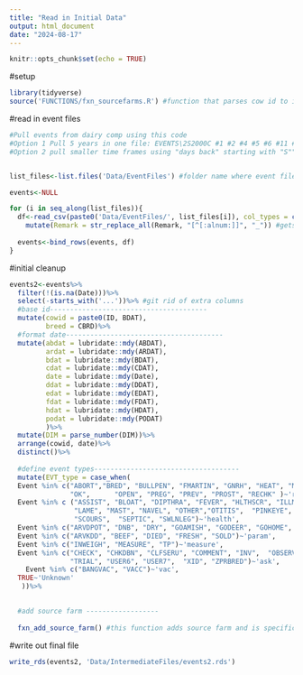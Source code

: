 ```yaml
---
title: "Read in Initial Data"
output: html_document
date: "2024-08-17"
---
```


```r
knitr::opts_chunk$set(echo = TRUE)
```

#setup
```r
library(tidyverse)
source('FUNCTIONS/fxn_sourcefarms.R') #function that parses cow id to identify source farm

```

#read in event files
```r

#Pull events from dairy comp using this code
#Option 1 Pull 5 years in one file: EVENTS\2S2000C #1 #2 #4 #5 #6 #11 #12 #13 #15 #28 #29 #30 #31 #32 #38 #40 #43
#Option 2 pull smaller time frames using "days back" starting with "S""days back" and ending with "L""days back": EVENTS\2S99L0C #1 #2 #4 #5 #6 #11 #12 #13 #15 #28 #29 #30 #31 #32 #38 #40 #43


list_files<-list.files('Data/EventFiles') #folder name where event files are located

events<-NULL

for (i in seq_along(list_files)){
  df<-read_csv(paste0('Data/EventFiles/', list_files[i]), col_types = cols(.default = 'c'))%>% #reads in all data as character string
    mutate(Remark = str_replace_all(Remark, "[^[:alnum:]]", "_")) #gets rid of weird characters that mess up encoding or parsing
    
  events<-bind_rows(events, df)
}

```
#initial cleanup
```r
events2<-events%>%
  filter(!(is.na(Date)))%>%
  select(-starts_with('...'))%>% #git rid of extra columns
  #base id--------------------------------------- 
  mutate(cowid = paste0(ID, BDAT), 
         breed = CBRD)%>%
  #format date--------------------------------------- 
  mutate(abdat = lubridate::mdy(ABDAT),
         ardat = lubridate::mdy(ARDAT),
         bdat = lubridate::mdy(BDAT), 
         cdat = lubridate::mdy(CDAT), 
         date = lubridate::mdy(Date), 
         ddat = lubridate::mdy(DDAT),
         edat = lubridate::mdy(EDAT), 
         fdat = lubridate::mdy(FDAT), 
         hdat = lubridate::mdy(HDAT),
         podat = lubridate::mdy(PODAT)
         )%>%
  mutate(DIM = parse_number(DIM))%>%
  arrange(cowid, date)%>%
  distinct()%>%
  
  #define event types------------------------------------
  mutate(EVT_type = case_when(
  Event %in% c("ABORT","BRED", "BULLPEN", "FMARTIN", "GNRH", "HEAT", "MV2AI", 
               "OK",      "OPEN", "PREG", "PREV", "PROST", "RECHK" )~'repro', 
  Event %in% c ("ASSIST", "BLOAT", "DIPTHRA", "FEVER", "HLTHSCR", "ILLMISC", "INDIG", "INJURY", 
                "LAME", "MAST", "NAVEL", "OTHER","OTITIS",  "PINKEYE", "PNEU", "RP", 
                "SCOURS",  "SEPTIC", "SWLNLEG")~'health', 
  Event %in% c("ARVDPOT", "DNB", "DRY", "GOAMISH", "GODEER", "GOHOME",  "MOVE")~'mgmt', 
  Event %in% c("ARVKDD", "BEEF", "DIED", "FRESH", "SOLD")~'param', 
  Event %in% c("INWEIGH", "MEASURE", "TP")~'measure',
  Event %in% c("CHECK", "CHKDBN", "CLFSERU", "COMMENT", "INV",  "OBSERVE", "TBTEST",  
               "TRIAL", "USER6", "USER7",  "XID", "ZPRBRED")~'ask', 
    Event %in% c("BANGVAC", "VACC")~'vac', 
  TRUE~'Unknown'
   ))%>%
  

  #add source farm ------------------
  
  fxn_add_source_farm() #this function adds source farm and is specific to the farms in the data set, not a universal function
```

#write out final file 

```r


write_rds(events2, 'Data/IntermediateFiles/events2.rds')

  
```






